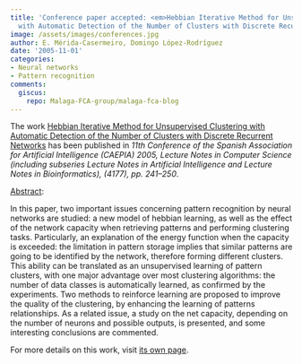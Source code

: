 ```yaml
---
title: 'Conference paper accepted: <em>Hebbian Iterative Method for Unsupervised Clustering
  with Automatic Detection of the Number of Clusters with Discrete Recurrent Networks</em>'
image: /assets/images/conferences.jpg
author: E. Mérida-Casermeiro, Domingo López-Rodríguez
date: '2005-11-01'
categories:
- Neural networks
- Pattern recognition
comments:
  giscus:
    repo: Malaga-FCA-group/malaga-fca-blog
---
```


The work <u>Hebbian Iterative Method for Unsupervised Clustering with Automatic Detection of the Number of Clusters with Discrete Recurrent Networks</u> has been published in <em>11th Conference of the Spanish Association for Artificial Intelligence (CAEPIA) 2005, Lecture Notes in Computer Science (including subseries Lecture Notes in Artificial Intelligence and Lecture Notes in Bioinformatics), (4177), <em>pp. 241&ndash;250</em></em>.

<u>Abstract</u>:



In this paper, two important issues concerning pattern recognition by neural networks are studied: a new model of hebbian learning, as well as the effect of the network capacity when retrieving patterns and performing clustering tasks. Particularly, an explanation of the energy function when the capacity is exceeded: the limitation in pattern storage implies that similar patterns are going to be identified by the network, therefore forming different clusters. This ability can be translated as an unsupervised learning of pattern clusters, with one major advantage over most clustering algorithms: the number of data classes is automatically learned, as confirmed by the experiments. Two methods to reinforce learning are proposed to improve the quality of the clustering, by enhancing the learning of patterns relationships. As a related issue, a study on the net capacity, depending on the number of neurons and possible outputs, is presented, and some interesting conclusions are commented.




For more details on this work, visit <a href='/publications/conferences/2005-postcaepia'>its own page</a>.
